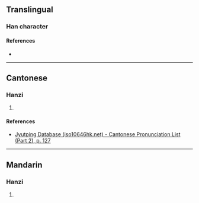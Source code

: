 {{character info}}
==Translingual==

===Han character===
{{Han char|rn=75|rad=木|as=06|sn=10|four=45992|canj=DDB|ids=⿰[[木]][[朿]]}}

====References====
* {{Han ref|kx=0522.180|dkj=14705|dj=0910.200|hdz=21196.010|uh=681C|ud=26652|bh=D1E3|bd=53731}}

----

==Cantonese==

===Hanzi===
{{yue-hanzi|jyut=[[saak3]]|y=saak3}}

# {{rfdef|yue|sort=木06}}

====References====
* [http://www.iso10646hk.net/jp/document/download.jsp Jyutping Database (iso10646hk.net) - Cantonese Pronunciation List (Part 2), p. 127]

----

==Mandarin==

===Hanzi===
{{cmn-hanzi|pin=[[sè]] ([[se4]])|wg=se<sup>4</sup>}}

# {{rfdef|cmn|sort=木06}}